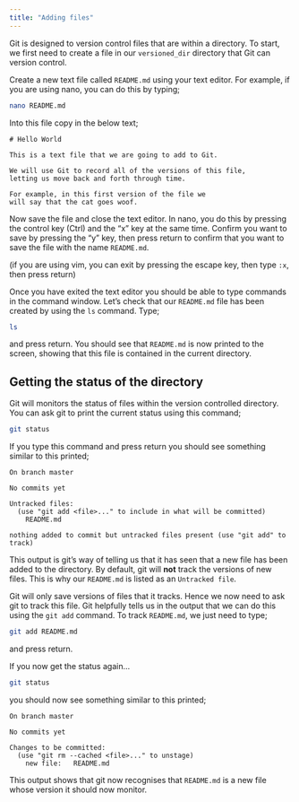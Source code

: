 ```yaml
---
title: "Adding files"
---
```



Git is designed to version control files that are within a directory. To start, we first
need to create a file in our `versioned_dir` directory that Git can version control.

Create a new text file called `README.md` using your text editor. For example, 
if you are using nano, you can do this by typing;

```.bash
nano README.md
```

Into this file copy in the below text;

```
# Hello World

This is a text file that we are going to add to Git.

We will use Git to record all of the versions of this file,
letting us move back and forth through time.

For example, in this first version of the file we
will say that the cat goes woof.
```

Now save the file and close the text editor. In nano, you do this by pressing the 
control key (Ctrl) and the "x" key at the same time. Confirm you want to save by
pressing the "y" key, then press return to confirm that you want to save the file
with the name `README.md`.

(if you are using vim, you can exit by pressing the escape key, then type `:x`, then
press return)

Once you have exited the text editor you should be able to type commands in the command
window. Let's check that our `README.md` file has been created by using the `ls` command.
Type;

```.bash
ls
```

and press return. You should see that `README.md` is now printed to the screen, showing
that this file is contained in the current directory.

## Getting the status of the directory

Git will monitors the status of files within the version controlled directory.
You can ask git to print the current status using this command;

```.bash
git status
```

If you type this command and press return you should see something similar to 
this printed;

```
On branch master

No commits yet

Untracked files:
  (use "git add <file>..." to include in what will be committed)
	README.md

nothing added to commit but untracked files present (use "git add" to track)
```

This output is git's way of telling us that it has seen that a new file has been added 
to the directory. By default, git will **not** track the versions of new files. This is why
our `README.md` is listed as an `Untracked file`.

Git will only save versions of files that it tracks. Hence we now need to ask git
to track this file. Git helpfully tells us in the output that we can do this 
using the `git add` command. To track `README.md`, we just need to type;

```.bash
git add README.md
```

and press return. 

If you now get the status again...

```.bash
git status
```

you should now see something similar to this printed;

```
On branch master

No commits yet

Changes to be committed:
  (use "git rm --cached <file>..." to unstage)
	new file:   README.md
```

This output shows that git now recognises that `README.md` is a new file whose version
it should now monitor.
